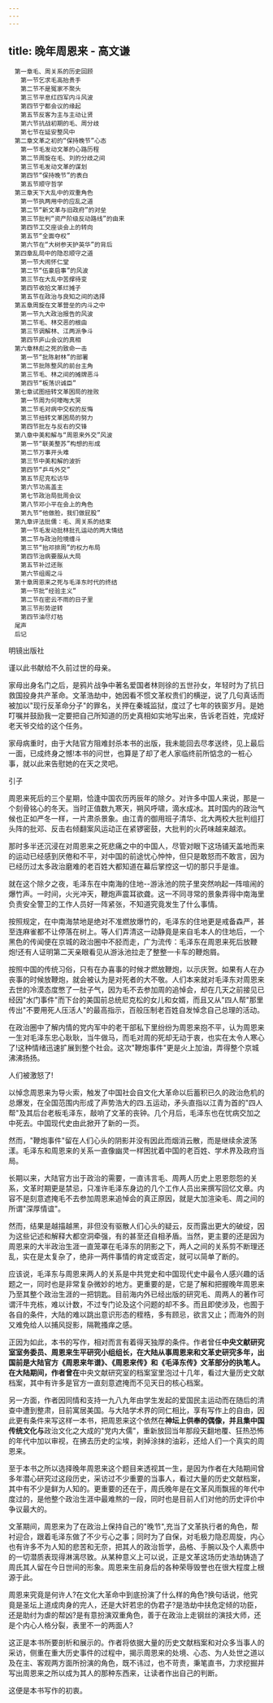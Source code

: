 ```yaml
---
---
---
```

title: 晚年周恩来 - 高文谦
---


```
　第一章毛、周关系的历史回顾
　　第一节乞求毛高抬贵手
　　第二节不是冤家不聚头
　　第三节平息红四军内斗风波
　　第四节宁都会议的缘起
　　第五节反客为主与主动让贤
　　第六节抗战初期的毛、周分歧
　　第七节在延安整风中
　第二章文革之初的“保持晚节”心态
　　第一节毛发动文革的心路历程
　　第二节周旋在毛、刘的分歧之间
　　第三节毛发动文革的谋划
　　第四节“保持晚节”的表白
　　第五节顺守哲学
　第三章天下大乱中的双重角色
　　第一节执两用中的应乱之道
　　第二节“新文革与旧政府”的对垒
　　第三节批判“资产阶级反动路线”的由来
　　第四节工交座谈会上的转向
　　第五节“全面夺权”
　　第六节在“大树参天护英华”的背后
　第四章乱局中的隐忍顺守之道
　　第一节大闹怀仁堂
　　第二节“伍豪启事”的风波
　　第三节在大乱中苦撑待变
　　第四节收拾文革烂摊子
　　第五节在政治与良知之间的选择
　第五章周旋在文革营垒的内斗之中
　　第一节九大政治报告的风波
　　第二节毛、林交恶的根由
　　第三节调解林、江两派争斗
　　第四节庐山会议的真相
　第六章林彪之死的致命一击
　　第一节“批陈射林”的部署
　　第二节批陈整风的前台主角
　　第三节毛、林之间的摊牌恶斗
　　第四节“板荡识诚臣”
　第七章试图扭转文革困局的挫败
　　第一节周为何嚎啕大哭
　　第二节毛对病中交权的反悔
　　第三节扭转文革困局的努力
　　第四节批左与反右的交锋
　第八章中美和解与“周恩来外交”风波
　　第一节“联美整苏”构想的形成
　　第二节万事开头难
　　第三节中美和解的波折
　　第四节“乒乓外交”
　　第五节尼克松访华
　　第六节功高盖主
　　第七节政治局批周会议
　　第八节邓小平在会上的角色
　　第九节“他做脸，我们做屁股”
　第九章评法批儒：毛、周关系的结束
　　第一节毛发动批林批孔运动的两大情结
　　第二节与政治险境缠斗
　　第三节“抬邓排周”的权力布局
　　第四节治病要服从大局
　　第五节补过还账
　　第六节组阁之斗
　第十章周恩来之死与毛泽东时代的终结
　　第一节批“经验主义”
　　第二节在密云不雨的日子里
　　第三节形势逆转
　　第四节油尽灯枯
　尾声
　后记
```



明镜出版社

谨以此书献给不久前过世的母亲。

家母出身名门之后，是鸦片战争中著名爱国者林则徐的五世孙女，年轻时为了抗日救国投身共产革命。文革浩劫中，她因看不惯文革权贵们的横逆，说了几句真话而被加以"现行反革命分子"的罪名，关押在秦城监狱，度过了七年的铁窗岁月。是她叮嘱并鼓励我一定要把自己所知道的历史真相如实地写出来，告诉老百姓，完成好老天爷交给的这个任务。

家母病重时，由于大陆官方阻难封杀本书的出版，我未能回去尽孝送终，见上最后一面，已成终身之憾!本书的问世，也算是了却了老人家临终前所惦念的一桩心事，就以此来告慰她的在天之灵吧。

引子

周恩来死后的三个星期，恰逢中国农历丙辰年的除夕。对许多中国人来说，那是一个刻骨铭心的冬天。当时正值数九寒天，朔风呼啸，滴水成冰。其时国内的政治气候也正如严冬一样，一片肃杀景象。由江青的御用班子清华、北大两校大批判组打头阵的批邓、反击右倾翻案风运动正在紧锣密鼓，大批判的火药味越来越浓。

那时多半还沉浸在对周恩来之死悲痛之中的中国人，尽管对眼下这场铺天盖地而来的运动已经感到厌倦和不平，对中国的前途忧心忡忡，但只是敢怒而不敢言，因为已经历过太多政治磨难的老百姓大都知道在幕后掌控这一切的那只手是谁。

就在这个除夕之夜，毛泽东在中南海的住地--游泳池的院子里突然响起一阵喧闹的爆竹声。一时间，火光冲天，鞭炮声震耳欲聋。这一不同寻常的景象弄得中南海里负责安全警卫的工作人员好一阵紧张，不知道究竟发生了什么事情。

按照规定，在中南海禁地是绝对不准燃放爆竹的，毛泽东的住地更是戒备森严，甚至连麻雀都不让停落在树上。等人们弄清这一动静竟是来自毛本人的住地后，一个黑色的传闻便在京城的政治圈中不胫而走，广为流传：毛泽东在周恩来死后放鞭炮!还有人证明第二天亲眼看见从游泳池拉走了整整一卡车的鞭炮屑。

按照中国的传统习俗，只有在办喜事的时候才燃放鞭炮，以示庆贺。如果有人在办丧事的时候放鞭炮，就会被认为是对死者的大不敬。人们本来就对毛泽东对周恩来去世的冷漠态度憋了一肚子气，因为毛不去参加周的追悼会，却在几天之前接见已经因"水门事件"而下台的美国前总统尼克松的女儿和女婿，而且又从"四人帮"那里传出"不要用死人压活人"的最高指示，百般压制老百姓自发悼念自己总理的活动。

在政治圈中了解内情的党内军中的老干部私下里纷纷为周恩来抱不平，认为周恩来一生对毛泽东忠心耿耿，当牛做马，而毛对周的死却无动于衷，也实在太令人寒心了!这种情绪迅速扩展到整个社会。这次"鞭炮事件"更是火上加油，弄得整个京城沸沸扬扬。

人们被激怒了!

以悼念周恩来为导火索，触发了中国社会自文化大革命以后蓄积已久的政治危机的总爆发，在全国范围内形成了声势浩大的四.五运动，矛头直指以江青为首的"四人帮"及其后台老板毛泽东，敲响了文革的丧钟。几个月后，毛泽东也在忧病交加之中死去。中国现代史由此掀开了新的一页。

然而，"鞭炮事件"留在人们心头的阴影并没有因此而烟消云散，而是继续余波荡漾。毛泽东和周恩来的关系一直像幽灵一样困扰着中国的老百姓、学术界及政府当局。

长期以来，大陆官方出于政治的需要，一直讳言毛、周两人历史上恩恩怨怨的关系，文革时期更是禁忌，只准许毛泽东身边的几个工作人员出来撰写回忆文章。内容不是刻意遮掩毛不去参加周恩来追悼会的真正原因，就是大加渲染毛、周之间的所谓"深厚情谊"。

然而，结果是越描越黑，非但没有驱散人们心头的疑云，反而露出更大的破绽，因为这些记述和解释大都空洞牵强，有的甚至还自相矛盾。当然，更主要的还是因为周恩来的大半政治生涯一直笼罩在毛泽东的阴影之下，两人之间的关系剪不断理还乱，实在是太复杂了，绝非一两件事情的肯定或否定，就可以简单了断的。

应该说，毛泽东与周恩来两人的关系是中共党史和中国现代史中最令人感兴趣的话题之一，同时也是非常复杂微妙的地方。更重要的是，它是了解和把握晚年周恩来乃至其整个政治生涯的一把钥匙。目前海内外已经出版的研究毛、周两人的著作可谓汗牛充栋，难以计数，不过专门论及这个问题的却不多。而且即使涉及，也囿于各自的条件，大陆的难以跳出意识形态的桎梏，多有顾忌，欲言又止；而海外的则又难免给人以捕风捉影，隔靴搔痒之感。

正因为如此，本书的写作，相对而言有着得天独厚的条件。作者曾任**中央文献研究室室务委员、周恩来生平研究小组组长，在大陆从事周恩来和文革史研究多年，出国前是大陆官方《周恩来年谱》、《周恩来传》和《毛泽东传》文革部分的执笔人。在大陆期间，作者曾在**中央文献研究室的档案室里泡过十几年，看过大量历史文献档案，其中有许多是官方一直刻意遮掩而不见天日的核心档案。

另一方面，作者因同情和支持一九八九年由学生发起的爱国民主运动而在随后的清查中遭到整肃，目前寓居美国。与大陆学术界的同仁相比，享有写作上的自由，因此更有条件来写这样一本书，把周恩来这个依然在**神坛上供奉的偶像，并且集中国传统文化与**政治文化之大成的"党内大儒"，重新放回当年那段天翻地覆、狂热恐怖的年代中加以审视，在拂去历史的尘埃，剥掉涂抹的油彩，还给人们一个真实的周恩来。

至于本书之所以选择晚年周恩来这个题目来透视其一生，是因为作者在大陆期间曾多年潜心研究过这段历史，采访过不少重要的当事人，看过大量的历史文献档案，其中有不少是鲜为人知的。更重要的还在于，周氏晚年是在文革风雨飘摇的年代中度过的，是他整个政治生涯中最难熬的一段，同时也是目前人们对他的历史评价中争议最大的。

文革期间，周恩来为了在政治上保持自己的"晚节",充当了文革执行者的角色，帮衬迎合，跟着毛泽东做了不少亏心之事；同时为了自保，对毛极力隐忍周旋，内心也有许多不为人知的悲苦和无奈，把其人的政治哲学，品格、手腕以及个人素质中的一切潜质表现得淋漓尽致。从某种意义上可以说，正是文革这场历史浩劫铸造了周氏其人留在今日世间的形象。周恩来生前身后的各种荣辱毁誉也在很大程度上根源于此。

周恩来究竟是何许人?在文化大革命中到底扮演了什么样的角色?换句话说，他究竟是圣坛上道成肉身的完人，还是大奸若忠的伪君子?是浩劫中扶危定倾的功臣，还是助纣为虐的帮凶?是有意扮演双重角色，善于在政治上走钢丝的演技大师，还是个内心人格分裂，表里不一的两面人?

这正是本书所要剖析和展示的。作者将依据大量的历史文献档案和对众多当事人的采访，侧重在重大历史事件的过程中，揭示周恩来的处境、心态、为人处世之道以及在主、客观两方面所扮演的角色，既不讳过，也不苛责，秉笔直书，力求挖掘并写出周恩来之所以成为其人的那种东西来，让读者作出自己的判断。

这便是本书写作的初衷。